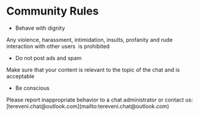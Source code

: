# Community Rules

- Behave with dignity
<div className="pl-6">
    Any violence, harassment, intimidation, insults, profanity and rude interaction with other users  is prohibited
</div>

- Do not post ads and spam
<div className="pl-6">
    Make sure that your content is relevant to the topic of the chat and is acceptable
</div>

- Be conscious
<div className="pl-6">
    Please report inappropriate behavior to a chat administrator or contact us: 
    [tereveni.chat@outlook.com](mailto:tereveni.chat@outlook.com)
</div>